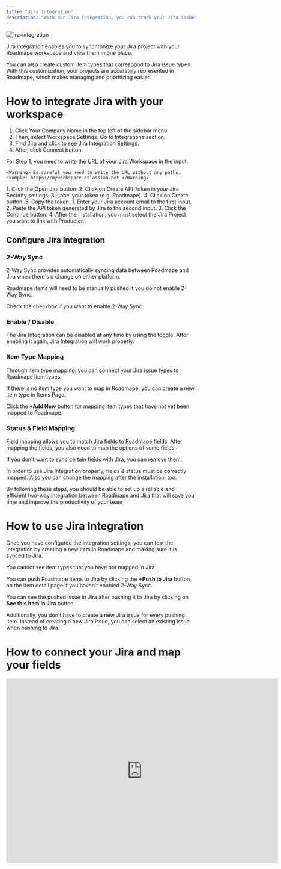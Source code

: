 ```yaml
---
title: "Jira Integration"
description: "With our Jira Integration, you can track your Jira issues strategically in Roadmape, without all the complexity of Jira."
---
```


![jira-integration](/images/jira-integration.png)


Jira integration enables you to synchronize your Jira project with your Roadmape workspace and view them in one place.

You can also create custom item types that correspond to Jira issue types. With this customization, your projects are accurately represented in Roadmape, which makes managing and prioritizing easier.

# How to integrate Jira with your workspace

1. Click Your Company Name in the top left of the sidebar menu.
2. Then, select Workspace Settings. Go to Integrations section.
3. Find Jira and click to see Jira Integration Settings.
4. After, click Connect button.

<Steps>
  <Step title="First Step">
    For Step 1, you need to write the URL of your Jira Workspace in the input.

    <Warning> Be careful you need to write the URL without any paths. Example: https://myworkspace.atlassian.net </Warning>
  </Step>
  <Step title="Second Step">
    1. Click the Open Jira button.
    2. Click on Create API Token in your Jira Security settings.
    3. Label your token (e.g. Roadmape).
    4. Click on Create button.
    5. Copy the token.
  </Step>
  <Step title="Third Step">
    1. Enter your Jira account email to the first input.
    2. Paste the API token generated by Jira to the second input.
    3. Click the Continue button.
    4. After the installation, you must select the Jira Project you want to link with Producter.
  </Step>
</Steps>

## Configure Jira Integration

### 2-Way Sync

2-Way Sync provides automatically syncing data between Roadmape and Jira when there's a change on either platform.

<Note>Roadmape items will need to be manually pushed if you do not enable 2-Way Sync.</Note>

Check the checkbox if you want to enable 2-Way Sync.

### Enable / Disable

The Jira Integration can be disabled at any time by using the toggle. After enabling it again, Jira Integration will work properly.

### Item Type Mapping

Through item type mapping, you can connect your Jira issue types to Roadmape item types.

If there is no item type you want to map in Roadmape, you can create a new item type in Items Page.

Click the **+Add New** button for mapping item types that have not yet been mapped to Roadmape.

### Status & Field Mapping

Field mapping allows you to match Jira fields to Roadmape fields. After mapping the fields, you also need to map the options of some fields.

If you don't want to sync certain fields with Jira, you can remove them.

In order to use Jira Integration properly, fields & status must be correctly mapped. Also you can change the mapping after the installation, too.

By following these steps, you should be able to set up a reliable and efficient two-way integration between Roadmape and Jira that will save you time and improve the productivity of your team

# How to use Jira Integration

Once you have configured the integration settings, you can test the integration by creating a new item in Roadmape and making sure it is synced to Jira.

<Info>You cannot see item types that you have not mapped in Jira.</Info>

You can push Roadmape items to Jira by clicking the **+Push to Jira** button on the item detail page if you haven't enabled 2-Way Sync.

You can see the pushed issue in Jira after pushing it to Jira by clicking on **See this item in Jira** button.

Additionally, you don't have to create a new Jira issue for every pushing item. Instead of creating a new Jira issue, you can select an existing issue when pushing to Jira.

# How to connect your Jira and map your fields

<iframe width="724" height="491" src="https://www.youtube.com/embed/hlqRM9IpYUU?si=pKiaVkjjtNb1TwhB" title="YouTube video player" frameborder="0" allow="accelerometer; autoplay; clipboard-write; encrypted-media; gyroscope; picture-in-picture; web-share" referrerpolicy="strict-origin-when-cross-origin" allowfullscreen></iframe>




